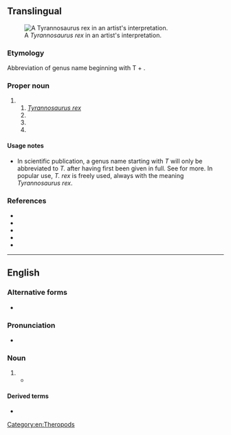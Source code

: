 {{also|T-Rex|T-rex|T. Rex}}
==Translingual==
[[File:Rjpalmer tyrannosaurusrex (white background).jpg|thumb|A ''Tyrannosaurus rex'' in an artist's interpretation.]]

===Etymology===
Abbreviation of genus name beginning with T + {{der|mul|la|rex||king}}.

===Proper noun===
{{taxoninfl|head=[[T.]] {{epinew|rex||la}}|i=1|g=m}}

# {{speciesabbrev|T|rex||la}}
## ''[[Tyrannosaurus rex]]''
## {{taxlink|Tachyoryctes rex|species}}
## {{taxlink|Tyrannasorus rex|species}}
## {{taxlink|Tyrannobdella rex|species}}

====Usage notes====
* In scientific publication, a genus name starting with ''T'' will only be abbreviated to ''T.'' after having first been given in full. See {{WSpepisearch|T._rex|T. rex}} for more. In popular use, ''T. rex'' is freely used, always with the meaning ''Tyrannosaurus rex''.

===References===
* {{pedia|i=1}}
* {{specieslite|i=1|Tyrannosaurus rex}}
* {{specieslite|i=1|Tachyoryctes}}
* {{specieslite|i=1|Tyrannasorus rex}}
* {{specieslite|Praobdellidae}}

----

==English==

===Alternative forms===
* {{alter|en|T. Rex|T-rex|T-Rex|T.-rex|T.-Rex||informal, nonstandard}}

===Pronunciation===
* {{IPA|en|/ˈtiː ɹɛks/}}

===Noun===
{{en-noun}}

# {{abbreviation of|en|Tyrannosaurus rex}}
#* {{quote-journal|en|date=2021-02-25|author=Cara Giaimo|title=The Outsized Influence of Teen T. Rex and Other Young Dinosaurs|journal={{w|The New York Times}}|url=https://www.nytimes.com/2021/02/25/science/tyrannosaurus-teenagers-dinosaurs.html|passage=Juvenile '''T. rexes''' were light and agile before they leveled up into the adults we’re more familiar with. (The physical discrepancies between younger and older '''T. rexes''' can be so vast that experts have argued over whether certain specimens are different species altogether, rather than different ages.)}}

====Derived terms====
* {{l|en|Rexy}}

[[Category:en:Theropods]]